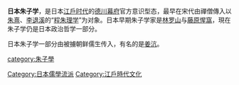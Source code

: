{{expert|time=2016-08-22T13:58:36+00:00}}
{{lead section|time=2016-08-22T13:58:36+00:00}}
'''日本朱子学'''，是日本[[江戶时代|江戶时代]]的[[德川幕府|德川幕府]]官方意识型态，最早在宋代由禪僧傳入以[[朱熹|朱熹]]、[[李退溪|李退溪]]的“[[程朱理学|程朱理学]]”为对象。日本早期朱子学家是[[林罗山|林罗山]]与[[藤原惺窩|藤原惺窩]]，現在朱子学仍是日本政治哲学一部分。

日本朱子学一部分由被擄朝鲜儒生传入，有名的是[[姜沆|姜沆]]。

{{日本历史小作品}}
{{日本小作品}}

[[category:朱子學|category:朱子學]]
[[Category:日本儒學流派|Category:日本儒學流派]]
[[Category:江戶時代文化|Category:江戶時代文化]]